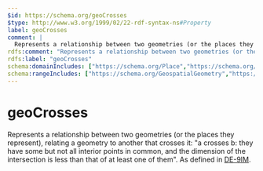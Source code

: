 ```yaml
---
$id: https://schema.org/geoCrosses
$type: http://www.w3.org/1999/02/22-rdf-syntax-ns#Property
label: geoCrosses
comment: |
  Represents a relationship between two geometries (or the places they represent), relating a geometry to another that crosses it: "a crosses b: they have some but not all interior points in common, and the dimension of the intersection is less than that of at least one of them". As defined in [DE-9IM](https://en.wikipedia.org/wiki/DE-9IM).
rdfs:comment: "Represents a relationship between two geometries (or the places they represent), relating a geometry to another that crosses it: \"a crosses b: they have some but not all interior points in common, and the dimension of the intersection is less than that of at least one of them\". As defined in [DE-9IM](https://en.wikipedia.org/wiki/DE-9IM)."
rdfs:label: "geoCrosses"
schema:domainIncludes: ["https://schema.org/Place","https://schema.org/GeospatialGeometry"]
schema:rangeIncludes: ["https://schema.org/GeospatialGeometry","https://schema.org/Place"]
---
```


# geoCrosses

Represents a relationship between two geometries (or the places they represent), relating a geometry to another that crosses it: "a crosses b: they have some but not all interior points in common, and the dimension of the intersection is less than that of at least one of them". As defined in [DE-9IM](https://en.wikipedia.org/wiki/DE-9IM).

